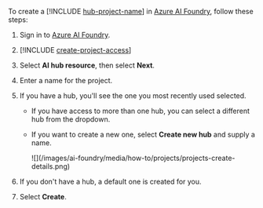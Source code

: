  To create a [!INCLUDE [hub-project-name](hub-project-name)] in [Azure AI Foundry](https://ai.azure.com/?cid=learnDocs), follow these steps:
 
1. Sign in to [Azure AI Foundry](https://ai.azure.com/?cid=learnDocs).

1. [!INCLUDE [create-project-access](create-project-access)]

1. Select **AI hub resource**, then select **Next**.
1. Enter a name for the project.
1. If you have a hub, you'll see the one you most recently used selected.  
   * If you have access to more than one hub, you can select a different hub from the dropdown.
   * If you want to create a new one, select **Create new hub** and supply a  name.  

      <Frame>
         ![](/images/ai-foundry/media/how-to/projects/projects-create-details.png)
      </Frame>

1. If you don't have a hub, a default one is created for you. 
1. Select **Create**. 